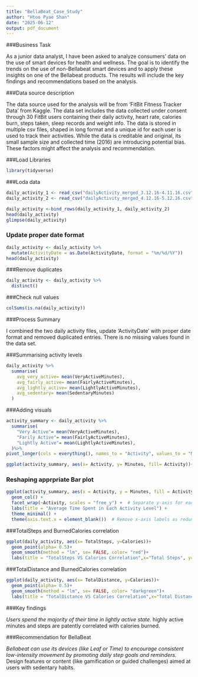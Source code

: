 ```yaml
---
title: "BellaBeat_Case_Study"
author: "Htoo Pyae Shan"
date: "2025-06-12"
output: pdf_document
---
```

###Business Task

As a junior data analyst, I have been asked to analyze consumers' data on the use of smart devices for health and wellness. The goal is to identify the trends on the use of  non-Bellabeat smart devices and to apply these insights on one of the Bellabeat products. The results will include the key findings and recommendations based on the analysis.

###Data source description

The data source used for the analysis will be from ‘FitBit Fitness Tracker Data’  from Kaggle. The data set includes the data collected under consent through 30 FitBit users containing their daily activity, heart rate, calories burn, steps taken, sleep records and weight info.
The data is stored in multiple csv files, shaped in long format and a unique id for each user is used to track their activities.
While the data is creditable and original, its small sample size and collected time (2016) are introducing potential bias. These factors might affect the analysis and recommendation.

###Load Libraries
```r
library(tidyverse)
```

###Loda data
```r
daily_activity_1 <- read_csv("dailyActivity_merged_3.12.16-4.11.16.csv")
daily_activity_2 <- read_csv("dailyActivity_merged_4.12.16-5.12.16.csv")

daily_activity <-bind_rows(daily_activity_1, daily_activity_2)
head(daily_activity)
glimpse(daily_activity)
```

### Update proper date format
```r
daily_activity <- daily_activity %>%
  mutate(ActivityDate = as.Date(ActivityDate, format = "%m/%d/%Y"))
head(daily_activity)
```
###Remove duplicates
```r
daily_activity <- daily_activity %>%
  distinct()
```
###Check null values
```r
colSums(is.na(daily_activity))
```
###Process Summary

I combined the two daily activity files, update 'ActivityDate' with proper date format and removed duplicated entries. There is no missing values found in the data set.

###Summarising activity levels
```r
daily_activity %>%
  summarise(
    avg_very_active= mean(VeryActiveMinutes),
    avg_fairly_active= mean(FairlyActiveMinutes),
    avg_lightly_active= mean(LightlyActiveMinutes),
    avg_sedentary= mean(SedentaryMinutes)
  )
```

###Adding visuals
```r
activity_summary <- daily_activity %>%
  summarise(
    "Very Active"= mean(VeryActiveMinutes),
    "Farily Active"= mean(FairlyActiveMinutes),
    "Lightly Active"= mean(LightlyActiveMinutes),
  )%>%
pivot_longer(cols = everything(), names_to = "Activity", values_to = "Minutes")

ggplot(activity_summary, aes(x= Activity, y= Minutes, fill= Activity))+ geom_col()+ labs(title= "Average time-spent in each activity level", y= "Minutes")+ theme_minimal()
```
### Reshaping apprpriate Bar plot
```r
ggplot(activity_summary, aes(x = Activity, y = Minutes, fill = Activity)) +
  geom_col() +
  facet_wrap(~Activity, scales = "free_y") +  # Separate y-axis for each
  labs(title = "Average Time Spent in Each Activity Level") +
  theme_minimal() +
  theme(axis.text.x = element_blank())  # Remove x-axis labels as redundant
```
###TotalSteps and BurnedCalories correlation
```r
ggplot(daily_activity, aes(x= TotalSteps, y=Calories))+
  geom_point(alpha= 0.5)+
  geom_smooth(method = "lm", se= FALSE, color= "red")+
  labs(title = "TotalSteps VS Calories Correlation",x="Total Steps", y="Calories Burned")
```
###TotalDistance and BurnedCalories correlation
```r
ggplot(daily_activity, aes(x= TotalDistance, y=Calories))+
  geom_point(alpha= 0.5)+
  geom_smooth(method = "lm", se= FALSE, color= "darkgreen")+
  labs(title = "TotalDistance VS Calories Correlation",x="Total Distance", y="Calories Burned")
```
###Key findings

*Users spend the majority of their time in lightly active state.
*highly active minutes and steps are patently correlated with calories burned.

###Recommendation for BellaBeat

*Bellabeat can use its devices (like Leaf or Time) to encourage consistent low-intensity movement by promoting daily step goals and reminders.
*Design features or content (like gamification or guided challenges) aimed at users with sedentary habits.
